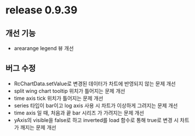 
# release 0.9.39

## 개선 기능

- arearange legend 뷰 개선

## 버그 수정

- RcChartData.setValue로 변경된 데이터가 차트에 반영되지 않는 문제 개선
- split wing chart tooltip 위치가 틀어지는 문제 개선
- time axis tick 위치가 틀어지는 문제 개선
- series 타입이 bar이고 log axis 사용 시 차트가 이상하게 그려지는 문제 개선
- time axis 일 때, 처음과 끝 bar 시리즈 가 가려지는 문제 개선
- yAxis의 visible을 false로 하고 inverted를 load 함수로 통해 true로 변경 시 차트가 깨지는 문제 개선